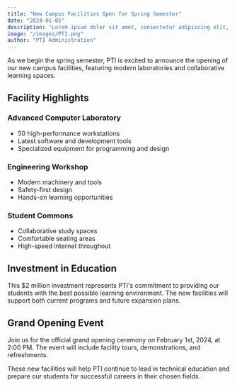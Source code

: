 ```yaml
---
title: "New Campus Facilities Open for Spring Semester"
date: "2024-01-05"
description: "Lorem ipsum dolor sit amet, consectetur adipiscing elit, sed do eiusmod tempor incididunt ut labore et dolore magna aliqua. Ut enim ad minim veniam, quis nostrud exercitation ullamco laboris nisi ut aliquip ex ea commodo consequat. Duis aute irure dolor in reprehenderit in voluptate velit esse cillum dolore eu fugiat nulla pariatur."
image: "/images/PTI.png"
author: "PTI Administration"
---
```



As we begin the spring semester, PTI is excited to announce the opening of our new campus facilities, featuring modern laboratories and collaborative learning spaces.

## Facility Highlights

### Advanced Computer Laboratory
- 50 high-performance workstations
- Latest software and development tools
- Specialized equipment for programming and design

### Engineering Workshop
- Modern machinery and tools
- Safety-first design
- Hands-on learning opportunities

### Student Commons
- Collaborative study spaces
- Comfortable seating areas
- High-speed internet throughout

## Investment in Education

This $2 million investment represents PTI's commitment to providing our students with the best possible learning environment. The new facilities will support both current programs and future expansion plans.

## Grand Opening Event

Join us for the official grand opening ceremony on February 1st, 2024, at 2:00 PM. The event will include facility tours, demonstrations, and refreshments.

These new facilities will help PTI continue to lead in technical education and prepare our students for successful careers in their chosen fields.
